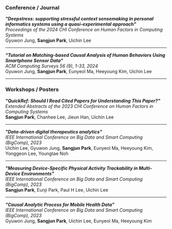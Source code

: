 ### Conference / Journal

***"Deepstress: supporting stressful context sensemaking in personal informatics systems using a quasi-experimental approach"***<br/>
*Proceedings of the 2024 CHI Conference on Human Factors in Computing Systems*<br/>
Gyuwon Jung, **Sangjun Park**, Uichin Lee

---

***"Tutorial on Matching-based Causal Analysis of Human Behaviors Using Smartphone Sensor Data"***<br/>
*ACM Computing Surveys 56 (9), 1-33, 2024*<br/>
Gyuwon Jung, **Sangjun Park**, Eunyeol Ma, Heeyoung Kim, Uichin Lee

---

### Workshops / Posters

***"QuickRef: Should I Read Cited Papers for Understanding This Paper?"***<br/>
*Extended Abstracts of the 2023 CHI Conference on Human Factors in Computing Systems*<br/>
**Sangjun Park**, Chanhee Lee, Jieun Han, Uichin Lee

---

***"Data-driven digital therapeutics analytics"***<br/>
*IEEE International Conference on Big Data and Smart Computing (BigComp), 2023*<br/>
Uichin Lee, Gyuwon Jung, **Sangjun Park**, Eunyeol Ma, Heeyoung Kim, Yonggeon Lee, Youngtae Noh

---

***"Measuring Device-Specific Physical Activity Trackability in Multi-Device Environments"***<br/>
*IEEE International Conference on Big Data and Smart Computing (BigComp), 2023*<br/>
**Sangjun Park**, Eunji Park, Paul H Lee, Uichin Lee

---

***"Causal Analytic Process for Mobile Health Data"***<br/>
*IEEE International Conference on Big Data and Smart Computing (BigComp), 2023*<br/>
Gyuwon Jung, **Sangjun Park**, Uichin Lee, Eunyeol Ma, Heeyoung Kim